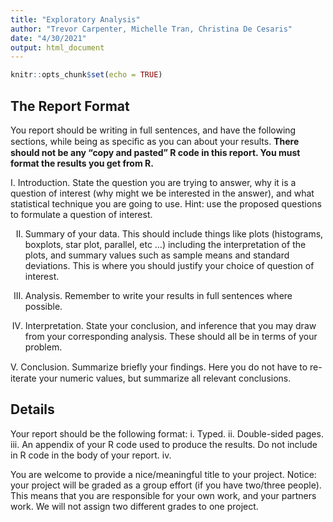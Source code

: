 ```yaml
---
title: "Exploratory Analysis"
author: "Trevor Carpenter, Michelle Tran, Christina De Cesaris"
date: "4/30/2021"
output: html_document
---
```


```r
knitr::opts_chunk$set(echo = TRUE)
```

## The Report  Format

You report should be writing in full sentences, and have the following sections, while being as speciﬁc as you can about your results. **There should not be any “copy and pasted” R code in this report. You must format the results you get from R.**



I. Introduction. State the question you are trying to answer, why it is a question of interest (why might we be interested in the answer), and what statistical technique you are going to use. Hint: use the proposed questions to formulate a question of interest.


II. Summary of your data. This should include things like plots (histograms, boxplots, star plot, parallel, etc ...) including the interpretation of the plots, and summary values such as sample means and standard deviations. This is where you should justify your choice of question of interest.


III. Analysis. Remember  to  write  your  results  in  full  sentences  where  possible.


IV. Interpretation.   State  your  conclusion,  and  inference  that  you  may  draw  from  your  corresponding  analysis.   These  should all  be  in  terms  of  your  problem.


V. Conclusion. Summarize  briefly  your  ﬁndings.    Here  you  do  not  have  to  re-iterate  your  numeric  values,  but  summarize all  relevant  conclusions.


## Details

Your report should be the following  format:
i.    Typed.
ii.   Double-sided  pages.
iii. An appendix of your R code used to produce the results. Do not include in R code in the body of your report.
iv.  

You  are  welcome  to  provide  a  nice/meaningful  title  to  your  project.
Notice:   your  project  will  be  graded  as  a  group  effort  (if  you  have  two/three  people).   This  means  that  you  are  responsible  for your  own  work,  and  your  partners  work.   We  will  not  assign  two  different  grades  to  one  project.